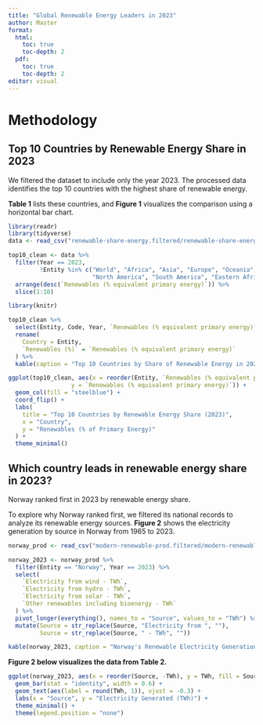 ```yaml
---
title: "Global Renewable Energy Leaders in 2023"
author: Master
format:
  html:
    toc: true
    toc-depth: 2
  pdf:
    toc: true
    toc-depth: 2
editor: visual
---
```


# Methodology

## Top 10 Countries by Renewable Energy Share in 2023

We filtered the dataset to include only the year 2023. The processed data identifies the top 10 countries with the highest share of renewable energy.

**Table 1** lists these countries, and **Figure 1** visualizes the comparison using a horizontal bar chart.

```r
library(readr)
library(tidyverse)
data <- read_csv("renewable-share-energy.filtered/renewable-share-energy.csv")

top10_clean <- data %>%
  filter(Year == 2023, 
         !Entity %in% c("World", "Africa", "Asia", "Europe", "Oceania", 
                        "North America", "South America", "Eastern Africa (EI)")) %>%
  arrange(desc(`Renewables (% equivalent primary energy)`)) %>%
  slice(1:10)

```

```r
library(knitr)

top10_clean %>%
  select(Entity, Code, Year, `Renewables (% equivalent primary energy)`) %>%
  rename(
    Country = Entity,
    `Renewables (%)` = `Renewables (% equivalent primary energy)`
  ) %>%
  kable(caption = "Top 10 Countries by Share of Renewable Energy in 2023")
```

```r

ggplot(top10_clean, aes(x = reorder(Entity, `Renewables (% equivalent primary energy)`), 
                  y = `Renewables (% equivalent primary energy)`)) +
  geom_col(fill = "steelblue") +
  coord_flip() +
  labs(
    title = "Top 10 Countries by Renewable Energy Share (2023)",
    x = "Country",
    y = "Renewables (% of Primary Energy)"
  ) +
  theme_minimal()

```

## Which country leads in renewable energy share in 2023?

Norway ranked first in 2023 by renewable energy share. 

To explore why Norway ranked first, we filtered its national records to analyze its renewable energy sources.
**Figure 2** shows the electricity generation by source in Norway from 1965 to 2023. 


```r
norway_prod <- read_csv("modern-renewable-prod.filtered/modern-renewable-prod.csv")

norway_2023 <- norway_prod %>%
  filter(Entity == "Norway", Year == 2023) %>%
  select(
    `Electricity from wind - TWh`,
    `Electricity from hydro - TWh`,
    `Electricity from solar - TWh`,
    `Other renewables including bioenergy - TWh`
  ) %>%
  pivot_longer(everything(), names_to = "Source", values_to = "TWh") %>%
  mutate(Source = str_replace(Source, "Electricity from ", ""),
         Source = str_replace(Source, " - TWh", ""))

kable(norway_2023, caption = "Norway's Renewable Electricity Generation by Source in 2023 (TWh)")
```


**Figure 2 below visualizes the data from Table 2.**

```r
ggplot(norway_2023, aes(x = reorder(Source, -TWh), y = TWh, fill = Source)) +
  geom_bar(stat = "identity", width = 0.6) +
  geom_text(aes(label = round(TWh, 1)), vjust = -0.3) +
  labs(x = "Source", y = "Electricity Generated (TWh)") +
  theme_minimal() +
  theme(legend.position = "none")
```
